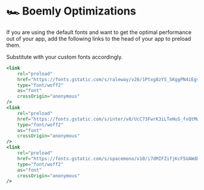
<Meta title="Optimizations" />

# 🏎 Boemly Optimizations

If you are using the default fonts and want to get the optimal performance out of
your app, add the following links to the head of your app to preload them.

Substitute with your custom fonts accordingly.

```jsx
<link
    rel="preload"
    href="https://fonts.gstatic.com/s/raleway/v26/1Ptxg8zYS_SKggPN4iEgvnHyvveLxVtzpbCIPrE.woff2"
    type="font/woff2"
    as="font"
    crossOrigin="anonymous"
/>
<link
    rel="preload"
    href="https://fonts.gstatic.com/s/inter/v8/UcC73FwrK3iLTeHuS_fvQtMwCp50KnMa1ZL7.woff2"
    type="font/woff2"
    as="font"
    crossOrigin="anonymous"
/>
<link
    rel="preload"
    href="https://fonts.gstatic.com/s/spacemono/v10/i7dMIFZifjKcF5UAWdDRaPpZUFWaHg.woff2"
    type="font/woff2"
    as="font"
    crossOrigin="anonymous"
/>
```
